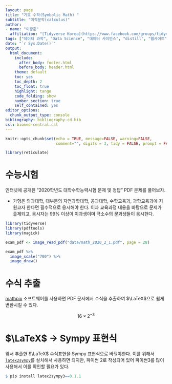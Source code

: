 ```yaml
---
layout: page
title: "기호 수학(Symbolic Math) "
subtitle: "미적분학(calculus)"
author:
- name: "이광춘"
  affiliation: "[Tidyverse Korea](https://www.facebook.com/groups/tidyverse/)"
tags: ["데이터 과학", "Data Science", "데이터 사이언스", "distill", "웹사이트", "과학기술", "블로그"]
date: "`r Sys.Date()`"
output:
  html_document: 
    include:
      after_body: footer.html
      before_body: header.html
    theme: default
    toc: yes
    toc_depth: 2
    toc_float: true
    highlight: tango
    code_folding: show
    number_section: true
    self_contained: yes
editor_options: 
  chunk_output_type: console
bibliography: bibliography-cd.bib
csl: biomed-central.csl
---
```


```r
knitr::opts_chunk$set(echo = TRUE, message=FALSE, warning=FALSE,
                      comment="", digits = 3, tidy = FALSE, prompt = FALSE, fig.align = 'center')

library(reticulate)
```


# 수능시험 {#math-gre}

인터넷에 공개된 "2020학년도 대학수학능력시험 문제 및 정답" PDF 문제를 풀어보자.

- 가형은 의과대학, 대부분의 자연과학대학, 공과대학, 수학교육과, 과학교육과에 지원코자 한다면 필수적으로 응시해야 한다. 이과 교육과정 내용을 바탕으로 문제가 출제되고, 응시자는 99% 이상이 이과생이며 극소수의 문과생들이 응시한다.


```r
library(tidyverse)
library(pdftools)
library(magick)

exam_pdf <- image_read_pdf("data/math_2020_2_1.pdf", page = 28)

exam_pdf %>% 
  image_scale("700") %>% 
  image_draw()

```


# 수식 추출 {#extract-math}

[mathpix](https://mathpix.com/) 소프트웨어를 사용하면 PDF 문서에서 수식을 추출하여 $\LaTeX$으로 쉽게 변환시킬 수 있다.

$$
16 \times 2^{-3}
$$

# $\LaTeX$ &rarr; Sympy 표현식 {#convert-latex-to-sympy}

앞서 추출한 $\LaTeX$ 수식표현을 Sympy 표현식으로 바꿔야한다.
이를 위해서 [`latex2sympy`](https://github.com/augustt198/latex2sympy)를 설치해서 사용하면 되지만,
파이썬 2로 작성되어 있어 파이썬3를 많이 사용해서 이를 확인할 필요가 있다.

```r
$ pip install latex2sympy3==0.1.1
```




